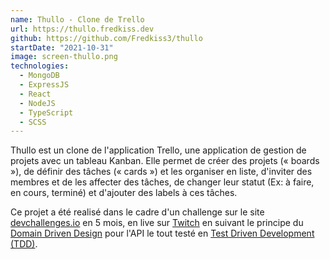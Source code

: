 ```yaml
---
name: Thullo - Clone de Trello
url: https://thullo.fredkiss.dev
github: https://github.com/Fredkiss3/thullo
startDate: "2021-10-31"
image: screen-thullo.png
technologies:
  - MongoDB
  - ExpressJS
  - React
  - NodeJS
  - TypeScript
  - SCSS
---
```


Thullo est un clone de l'application Trello, une application de gestion de projets avec un tableau Kanban.
Elle permet de créer des projets (« boards »), de définir des tâches (« cards ») et les organiser en liste,
d'inviter des membres et de les affecter des tâches,
de changer leur statut (Ex: à faire, en cours, terminé) et d'ajouter des labels à ces tâches.

Ce projet a été realisé dans le cadre d'un challenge sur le site [devchallenges.io](https://devchallenges.io/challenges/wP0LbGgEeKhpFHUpPpDh) en 5 mois,
en live sur [Twitch](https://twitch.tv/fredkisss) en suivant le principe du [Domain Driven Design](https://www.wikiwand.com/en/Domain-driven_design) pour l'API
le tout testé en [Test Driven Development (TDD)](https://github.com/Fredkiss3/thullo/tree/develop/packages/domain/tests).
